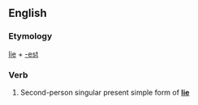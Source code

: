 ==English==

===Etymology===
[[lie]] + [[-est]]

===Verb===
{{infl|en|verb form}}

# {{archaic}} Second-person singular present simple form of '''[[lie]]'''